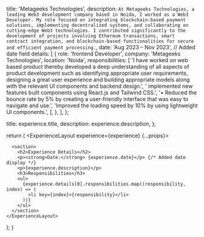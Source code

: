 
  title: 'Metageeks Technologies',
  description: `At Metageeks Technologies, a leading Web3 development company based in Noida, I worked as a Web3 Developer. My role focused on integrating blockchain-based payment solutions, implementing decentralized systems, and collaborating on cutting-edge Web3 technologies. I contributed significantly to the development of projects involving Ethereum transactions, smart contract integration, and blockchain-based functionalities for secure and efficient payment processing.`,
  date: 'Aug 2023 – Nov 2023', // Added date field
  details: [
    {
      role: 'frontend Developer',
      company: 'Metageeks Technologies',
      location: 'Noida',
      responsibilities: [
        'I have worked on web based product thereby developed a deep understanding of all aspects of product development such as identifying appropriate user requirements, designing a great user experience and building appropriate models along with the relevant UI components and backend design.',
        ' implemented new features built components using React.js and Tailwind CSS.',
        '• Reduced the bounce rate by 5% by creating a user-friendly interface that was easy to navigate and use.',
        'Improved the loading speed by 10% by using lightweight UI components.',
      ],
    },
  ],
};

  title: experience.title,
  description: experience.description,
};

  return (
    <ExperienceLayout experience={experience} {...props}>

      <section>
        <h2>Experience Details</h2>
        <p><strong>Date:</strong> {experience.date}</p> {/* Added date display */}
        <p>{experience.description}</p>
        <h3>Responsibilities</h3>
        <ul>
          {experience.details[0].responsibilities.map((responsibility, index) => (
            <li key={index}>{responsibility}</li>
          ))}
        </ul>
      </section>
    </ExperienceLayout>

);
}
